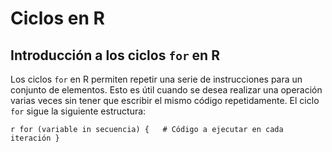 # Ciclos en R

## Introducción a los ciclos `for` en R

Los ciclos `for` en R permiten repetir una serie de instrucciones para un conjunto de elementos. Esto es útil cuando se desea realizar una operación varias veces sin tener que escribir el mismo código repetidamente. El ciclo `for` sigue la siguiente estructura:

```r
for (variable in secuencia) {
  # Código a ejecutar en cada iteración
}```


